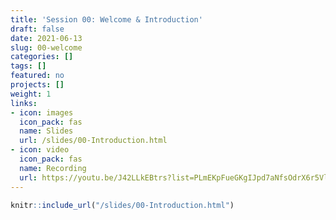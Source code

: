 ```yaml
---
title: 'Session 00: Welcome & Introduction'
draft: false
date: 2021-06-13
slug: 00-welcome
categories: []
tags: []
featured: no
projects: []
weight: 1
links:
- icon: images
  icon_pack: fas
  name: Slides
  url: /slides/00-Introduction.html
- icon: video
  icon_pack: fas
  name: Recording
  url: https://youtu.be/J42LLkEBtrs?list=PLmEKpFueGKgIJpd7aNfsOdrX6r5VlsVpn&t=2
---
```


```r
knitr::include_url("/slides/00-Introduction.html")
```
